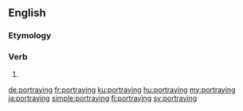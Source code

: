 ==English==

===Etymology===
{{suffix|portray|ing|lang=en}}

===Verb===
{{head|en|present participle}}

# {{present participle of|portray|lang=en|nocat=1}}

[[de:portraying]]
[[fr:portraying]]
[[ku:portraying]]
[[hu:portraying]]
[[my:portraying]]
[[ja:portraying]]
[[simple:portraying]]
[[fi:portraying]]
[[sv:portraying]]